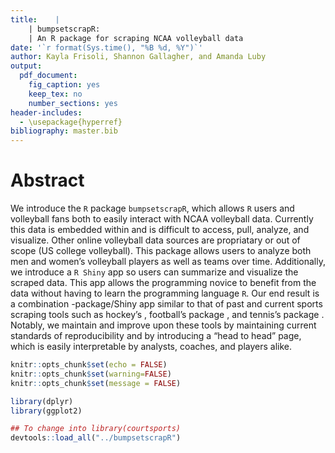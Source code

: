 ```yaml
---
title:    |
    | bumpsetscrapR:
    | An R package for scraping NCAA volleyball data
date: '`r format(Sys.time(), "%B %d, %Y")`'
author: Kayla Frisoli, Shannon Gallagher, and Amanda Luby      
output:
  pdf_document:
    fig_caption: yes
    keep_tex: no
    number_sections: yes
header-includes:
  - \usepackage{hyperref}
bibliography: master.bib
---
```



Abstract
===============================================================================
 
We introduce the $\texttt{R}$ package $\texttt{bumpsetscrapR}$, which allows $\texttt{R}$ users and volleyball fans both to easily interact with NCAA volleyball data. Currently this data is embedded within \href{http://stats.ncaa.org}{http://stats.ncaa.org} and is difficult to access, pull, analyze, and visualize. Other online volleyball data sources are propriatary or out of scope (US college volleyball). This package allows users to analyze both men and women's volleyball players as well as teams over time. Additionally, we introduce a $\texttt{R Shiny}$ app so users can summarize and visualize the scraped data. This app allows the programming novice to benefit from the data without having to learn the programming language $\texttt{R}$.  Our end result is a combination \texttt{R}-package/Shiny app similar to that of past and current sports scraping tools such as hockey's \href{waronice.com}{waronice.com}, football's \texttt{R} package \texttt{nflscrapR}, and tennis's \texttt{R} package \texttt{deuce}.  Notably, we maintain and improve upon these tools by maintaining current standards of reproducibility and by introducing a "head to head" page, which is easily interpretable by analysts, coaches, and players alike.

    
```r
knitr::opts_chunk$set(echo = FALSE)
knitr::opts_chunk$set(warning=FALSE)
knitr::opts_chunk$set(message = FALSE)

library(dplyr)
library(ggplot2)

## To change into library(courtsports)
devtools::load_all("../bumpsetscrapR")
```



<!-- # Introducing $\texttt{bumpsetscrapR}$ -->




<!-- # References {#sec:refs} -->

\footnotesize
